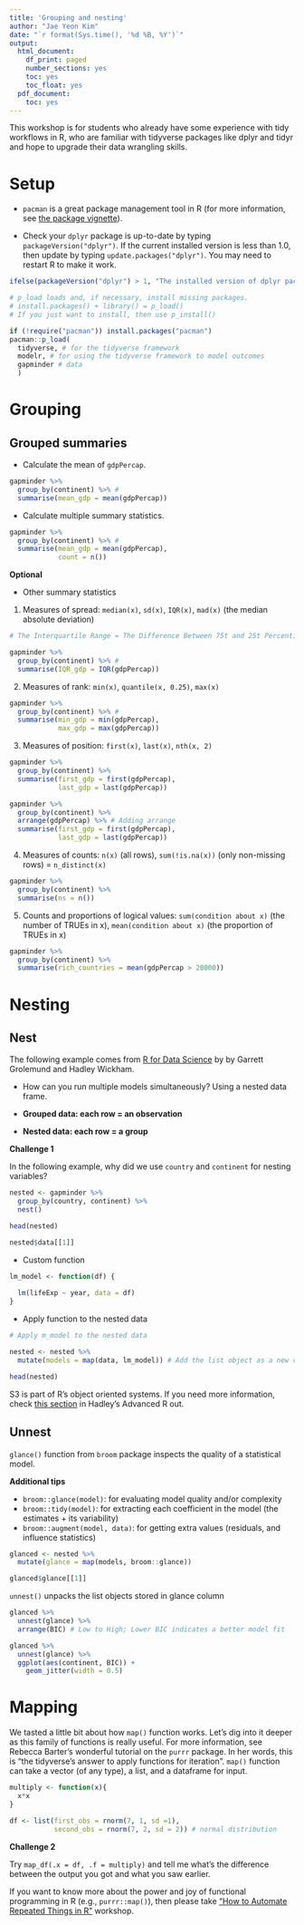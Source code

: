 ```yaml
---
title: 'Grouping and nesting'
author: "Jae Yeon Kim"
date: "`r format(Sys.time(), '%d %B, %Y')`"
output:
  html_document:
    df_print: paged
    number_sections: yes
    toc: yes
    toc_float: yes
  pdf_document:
    toc: yes
---
```



This workshop is for students who already have some experience with tidy workflows in R, who are familiar with tidyverse packages like dplyr and tidyr and hope to upgrade their data wrangling skills.

# Setup

- `pacman` is a great package management tool in R (for more information, see [the package vignette](http://trinker.github.io/pacman/vignettes/Introduction_to_pacman.html)).

- Check your `dplyr` package is up-to-date by typing `packageVersion("dplyr")`. If the current installed version is less than 1.0, then update by typing `update.packages("dplyr")`. You may need to restart R to make it work.

```r

ifelse(packageVersion("dplyr") > 1, "The installed version of dplyr package is greater than or equal to 1.0.0", update.packages("dplyr"))

```

```r

# p_load loads and, if necessary, install missing packages. 
# install.packages() + library() = p_load()
# If you just want to install, then use p_install()

if (!require("pacman")) install.packages("pacman")
pacman::p_load(
  tidyverse, # for the tidyverse framework
  modelr, # for using the tidyverse framework to model outcomes 
  gapminder # data 
  )

```

# Grouping 

## Grouped summaries 

- Calculate the mean of `gdpPercap`.

```r

gapminder %>%
  group_by(continent) %>% # 
  summarise(mean_gdp = mean(gdpPercap))

```

- Calculate multiple summary statistics.

```r

gapminder %>%
  group_by(continent) %>% # 
  summarise(mean_gdp = mean(gdpPercap),
            count = n())

```

**Optional**

- Other summary statistics

1. Measures of spread: `median(x)`, `sd(x)`, `IQR(x)`, `mad(x)` (the median absolute deviation)

```r

# The Interquartile Range = The Difference Between 75t and 25t Percentiles 

gapminder %>%
  group_by(continent) %>% # 
  summarise(IQR_gdp = IQR(gdpPercap))

```

2. Measures of rank: `min(x)`, `quantile(x, 0.25)`, `max(x)`

```r

gapminder %>%
  group_by(continent) %>% # 
  summarise(min_gdp = min(gdpPercap),
            max_gdp = max(gdpPercap))

```

3. Measures of position: `first(x)`, `last(x)`, `nth(x, 2)`

```r

gapminder %>%
  group_by(continent) %>% 
  summarise(first_gdp = first(gdpPercap),
            last_gdp = last(gdpPercap))

gapminder %>%
  group_by(continent) %>% 
  arrange(gdpPercap) %>% # Adding arrange
  summarise(first_gdp = first(gdpPercap),
            last_gdp = last(gdpPercap))

```

4. Measures of counts: `n(x)` (all rows), `sum(!is.na(x))` (only non-missing rows) = `n_distinct(x)`

```r

gapminder %>%
  group_by(continent) %>%
  summarise(ns = n())

```

5. Counts and proportions of logical values: `sum(condition about x)` (the number of TRUEs in x), `mean(condition about x)` (the proportion of TRUEs in x)

```r

gapminder %>%
  group_by(continent) %>% 
  summarise(rich_countries = mean(gdpPercap > 20000))

```

# Nesting

## Nest

The following example comes from [R for Data Science](https://r4ds.had.co.nz/many-models.html) by by Garrett Grolemund and Hadley Wickham.

- How can you run multiple models simultaneously? Using a nested data frame. 

- **Grouped data: each row = an observation**

- **Nested data: each row = a group**

**Challenge 1**

In the following example, why did we use `country` and `continent` for nesting variables? 

```r

nested <- gapminder %>%
  group_by(country, continent) %>%
  nest() 

head(nested)

nested$data[[1]]

```

- Custom function 

```r

lm_model <- function(df) {
  
  lm(lifeExp ~ year, data = df)
}

```

- Apply function to the nested data 

```r

# Apply m_model to the nested data 

nested <- nested %>%
  mutate(models = map(data, lm_model)) # Add the list object as a new column

head(nested)

```
S3 is part of R's object oriented systems. If you need more information, check [this section](http://adv-r.had.co.nz/S3.html) in Hadley's Advanced R out.

## Unnest 

`glance()` function from `broom` package inspects the quality of a statistical model.

**Additional tips**

- `broom::glance(model)`: for evaluating model quality and/or complexity 
- `broom::tidy(model)`: for extracting each coefficient in the model (the estimates + its variability)
- `broom::augment(model, data)`: for getting extra values (residuals, and influence statistics)


```r

glanced <- nested %>%
  mutate(glance = map(models, broom::glance))

glanced$glance[[1]]

```

`unnest()` unpacks the list objects stored in glance column 

```r

glanced %>% 
  unnest(glance) %>%
  arrange(BIC) # Low to High; Lower BIC indicates a better model fit 

glanced %>% 
  unnest(glance) %>%
  ggplot(aes(continent, BIC)) +
    geom_jitter(width = 0.5)

```

# Mapping 

We tasted a little bit about how `map()` function works. Let's dig into it deeper as this family of functions is really useful. For more information, see Rebecca Barter's wonderful tutorial on the `purrr` package. In her words, this is "the tidyverse's answer to apply functions for iteration". `map()` function can take a vector (of any type), a list, and a dataframe for input. 

```r

multiply <- function(x){
  x*x 
}

df <- list(first_obs = rnorm(7, 1, sd =1),
           second_obs = rnorm(7, 2, sd = 2)) # normal distribution 

```

**Challenge 2**

Try `map_df(.x = df, .f = multiply)` and tell me what's the difference between the output you got and what you saw earlier. 

If you want to know more about the power and joy of functional programming in R (e.g., `purrr::map()`), then please take ["How to Automate Repeated Things in R"](https://github.com/dlab-berkeley/R-functional-programming) workshop.
